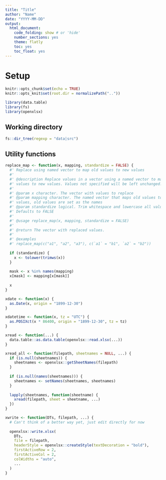 ```yaml
---
title: "Title"
author: "Name"
date: "YYYY-MM-DD"
output:
  html_document:
    code_folding: show # or 'hide'
    number_sections: yes
    theme: flatly
    toc: yes
    toc_float: yes
---
```


# Setup

```r
knitr::opts_chunk$set(echo = TRUE)
knitr::opts_knit$set(root.dir = normalizePath(".."))
```

```r
library(data.table)
library(fs)
library(openxlsx)
```

## Working directory

```r
fs::dir_tree(regexp = "data|src")
```

## Utility functions

```r
replace_map <- function(x, mapping, standardize = FALSE) {
  #' Replace using named vector to map old values to new values
  #' 
  #' @description Replace values in a vector using a named vector to map old 
  #' values to new values. Values not specified will be left unchanged.
  #' 
  #' @param x character. The vector with values to replace
  #' @param mapping character. The named vector that maps old values to new 
  #' values, old values are set as the names
  #' @param standardize logical. Trim whitespace and lowercase all values 
  #' Defaults to FALSE
  #' 
  #' @usage replace_map(x, mapping, standardize = FALSE)
  #' 
  #' @return The vector with replaced values.
  #' 
  #' @examples
  #' replace_map(c("a1", "a2", "a3"), c(`a1` = "b1", `a2` = "b2"))
  
  if (standardize) {
    x <- tolower(trimws(x))
  }
  
  mask <- x %in% names(mapping)
  x[mask] <- mapping[x[mask]]
  
  x
}

xdate <- function(x) {
  as.Date(x, origin = "1899-12-30")
}

xdatetime <- function(x, tz = "UTC") {
  as.POSIXct(x * 86400, origin = "1899-12-30", tz = tz)
}

xread <- function(...) {
  data.table::as.data.table(openxlsx::read.xlsx(...))
}

xread_all <- function(filepath, sheetnames = NULL, ...) {
  if (is.null(sheetnames)) {
    sheetnames <- openxlsx::getSheetNames(filepath)
  }
  
  if (is.null(names(sheetnames))) {
    sheetnames <- setNames(sheetnames, sheetnames)
  }
  
  lapply(sheetnames, function(sheetname) {
    xread(filepath, sheet = sheetname, ...)
  })
}

xwrite <- function(DTs, filepath, ...) {
  # Can't think of a better way yet, just edit directly for now
  
  openxlsx::write.xlsx(
    DTs,
    file = filepath,
    headerStyle = openxlsx::createStyle(textDecoration = "bold"),
    firstActiveRow = 2,
    firstActiveCol = 2,
    colWidths = "auto",
    ...
  )
}
```
